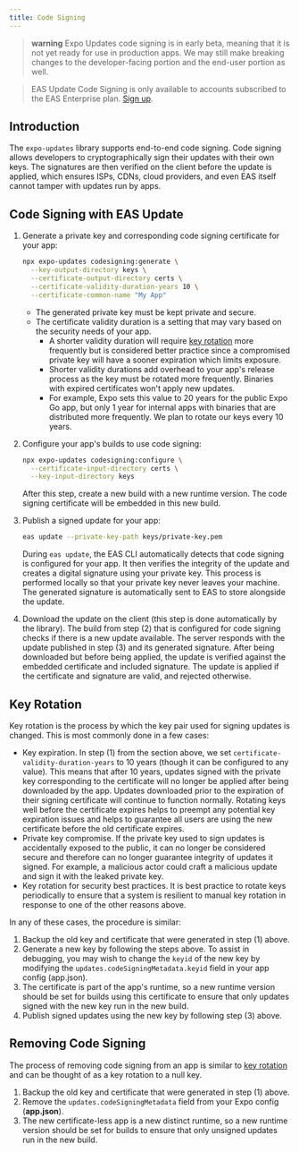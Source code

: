 ```yaml
---
title: Code Signing
---
```



<Head title="EAS Update Code Signing" />

> **warning** Expo Updates code signing is in early beta, meaning that it is not yet ready for use in production apps. We may still make breaking changes to the developer-facing portion and the end-user portion as well.

> EAS Update Code Signing is only available to accounts subscribed to the EAS Enterprise plan. [Sign up](https://expo.dev/pricing).

## Introduction

The `expo-updates` library supports end-to-end code signing. Code signing allows developers to cryptographically sign their updates with their own keys. The signatures are then verified on the client before the update is applied, which ensures ISPs, CDNs, cloud providers, and even EAS itself cannot tamper with updates run by apps.

## Code Signing with EAS Update

1. Generate a private key and corresponding code signing certificate for your app:

   ```bash
   npx expo-updates codesigning:generate \
     --key-output-directory keys \
     --certificate-output-directory certs \
     --certificate-validity-duration-years 10 \
     --certificate-common-name "My App"
   ```

   - The generated private key must be kept private and secure.
   - The certificate validity duration is a setting that may vary based on the security needs of your app.
      - A shorter validity duration will require [key rotation](#key-rotation) more frequently but is considered better practice since a compromised private key will have a sooner expiration which limits exposure.
      - Shorter validity durations add overhead to your app's release process as the key must be rotated more frequently. Binaries with expired certificates won't apply new updates.
      - For example, Expo sets this value to 20 years for the public Expo Go app, but only 1 year for internal apps with binaries that are distributed more frequently. We plan to rotate our keys every 10 years.

2. Configure your app's builds to use code signing:

   ```bash
   npx expo-updates codesigning:configure \
     --certificate-input-directory certs \
     --key-input-directory keys
   ```

   After this step, create a new build with a new runtime version. The code signing certificate will be embedded in this new build.

3. Publish a signed update for your app:

   ```bash
   eas update --private-key-path keys/private-key.pem
   ```

   During `eas update`, the EAS CLI automatically detects that code signing is configured for your app. It then verifies the integrity of the update and creates a digital signature using your private key. This process is performed locally so that your private key never leaves your machine. The generated signature is automatically sent to EAS to store alongside the update.

4. Download the update on the client (this step is done automatically by the library). The build from step (2) that is configured for code signing checks if there is a new update available. The server responds with the update published in step (3) and its generated signature. After being downloaded but before being applied, the update is verified against the embedded certificate and included signature. The update is applied if the certificate and signature are valid, and rejected otherwise.

## Key Rotation

Key rotation is the process by which the key pair used for signing updates is changed. This is most commonly done in a few cases:

- Key expiration. In step (1) from the section above, we set `certificate-validity-duration-years` to 10 years (though it can be configured to any value). This means that after 10 years, updates signed with the private key corresponding to the certificate will no longer be applied after being downloaded by the app. Updates downloaded prior to the expiration of their signing certificate will continue to function normally. Rotating keys well before the certificate expires helps to preempt any potential key expiration issues and helps to guarantee all users are using the new certificate before the old certificate expires.
- Private key compromise. If the private key used to sign updates is accidentally exposed to the public, it can no longer be considered secure and therefore can no longer guarantee integrity of updates it signed. For example, a malicious actor could craft a malicious update and sign it with the leaked private key.
- Key rotation for security best practices. It is best practice to rotate keys periodically to ensure that a system is resilient to manual key rotation in response to one of the other reasons above.

In any of these cases, the procedure is similar:
1. Backup the old key and certificate that were generated in step (1) above.
2. Generate a new key by following the steps above. To assist in debugging, you may wish to change the `keyid` of the new key by modifying the `updates.codeSigningMetadata.keyid` field in your app config (app.json).
3. The certificate is part of the app's runtime, so a new runtime version should be set for builds using this certificate to ensure that only updates signed with the new key run in the new build.
4. Publish signed updates using the new key by following step (3) above.

## Removing Code Signing

The process of removing code signing from an app is similar to [key rotation](#key-rotation) and can be thought of as a key rotation to a null key.

1. Backup the old key and certificate that were generated in step (1) above.
2. Remove the `updates.codeSigningMetadata` field from your Expo config (**app.json**).
3. The new certificate-less app is a new distinct runtime, so a new runtime version should be set for builds to ensure that only unsigned updates run in the new build.
